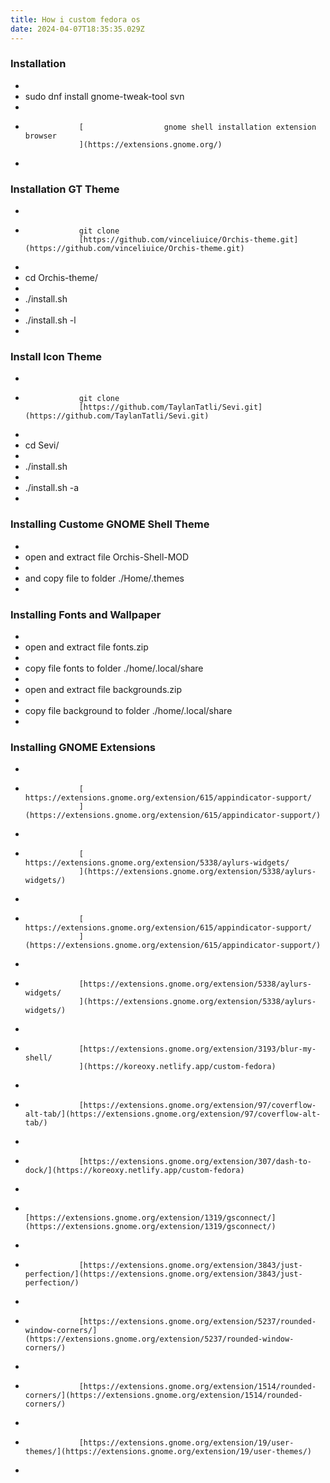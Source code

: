 ```yaml
---
title: How i custom fedora os
date: 2024-04-07T18:35:35.029Z
---
```


            

### Installation

            

*               
* sudo dnf install gnome-tweak-tool svn
*               
*                 [                  gnome shell installation extension browser
                  ](https://extensions.gnome.org/)              
*             

                                

### Installation GT Theme

            

*               
*                 git clone
                  [https://github.com/vinceliuice/Orchis-theme.git](https://github.com/vinceliuice/Orchis-theme.git)              
*               
* cd Orchis-theme/
*               
* ./install.sh
*               
* ./install.sh -l
*             

                                

### Install Icon Theme

            

*               
*                 git clone
                  [https://github.com/TaylanTatli/Sevi.git](https://github.com/TaylanTatli/Sevi.git)              
*               
* cd Sevi/
*               
* ./install.sh
*               
* ./install.sh -a
*             

                                

### Installing Custome GNOME Shell Theme

            

*               
* open and extract file Orchis-Shell-MOD
*               
* and copy file to folder ./Home/.themes
*             

                                

### Installing Fonts and Wallpaper

            

*               
* open and extract file fonts.zip
*               
* copy file fonts to folder ./home/.local/share
*               
* open and extract file backgrounds.zip
*               
* copy file background to folder ./home/.local/share
*             

                                

### Installing GNOME Extensions

            

*               
*                 [                  https://extensions.gnome.org/extension/615/appindicator-support/
                  ](https://extensions.gnome.org/extension/615/appindicator-support/)              
*               
*                 [                  https://extensions.gnome.org/extension/5338/aylurs-widgets/
                  ](https://extensions.gnome.org/extension/5338/aylurs-widgets/)              
*               
*                 [                  https://extensions.gnome.org/extension/615/appindicator-support/
                  ](https://extensions.gnome.org/extension/615/appindicator-support/)              
*               
*                 [https://extensions.gnome.org/extension/5338/aylurs-widgets/
                  ](https://extensions.gnome.org/extension/5338/aylurs-widgets/)              
*               
*                 [https://extensions.gnome.org/extension/3193/blur-my-shell/
                  ](https://koreoxy.netlify.app/custom-fedora)              
*               
*                 [https://extensions.gnome.org/extension/97/coverflow-alt-tab/](https://extensions.gnome.org/extension/97/coverflow-alt-tab/)              
*               
*                 [https://extensions.gnome.org/extension/307/dash-to-dock/](https://koreoxy.netlify.app/custom-fedora)              
*               
*                 [https://extensions.gnome.org/extension/1319/gsconnect/](https://extensions.gnome.org/extension/1319/gsconnect/)              
*               
*                 [https://extensions.gnome.org/extension/3843/just-perfection/](https://extensions.gnome.org/extension/3843/just-perfection/)              
*               
*                 [https://extensions.gnome.org/extension/5237/rounded-window-corners/](https://extensions.gnome.org/extension/5237/rounded-window-corners/)              
*               
*                 [https://extensions.gnome.org/extension/1514/rounded-corners/](https://extensions.gnome.org/extension/1514/rounded-corners/)              
*               
*                 [https://extensions.gnome.org/extension/19/user-themes/](https://extensions.gnome.org/extension/19/user-themes/)              
*             

          
